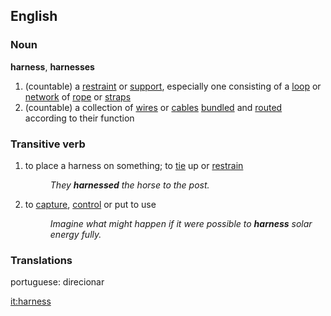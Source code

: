 ==English==

===Noun===
'''harness''', '''harnesses'''
#(countable) a [[restraint]] or [[support]], especially one consisting of a [[loop]] or [[network]] of [[rope]] or [[straps]]
#(countable) a collection of [[wires]] or [[cables]] [[bundle]]d and [[route]]d according to their function

===Transitive verb===
#to place a harness on something; to [[tie]] up or [[restrain]]
#:''They '''harnessed''' the horse to the post.''
#to [[capture]], [[control]] or put to use
#:''Imagine what might happen if it were possible to '''harness''' solar energy fully.''


===Translations===
{{checktrans}}
portuguese: direcionar

[[it:harness]]